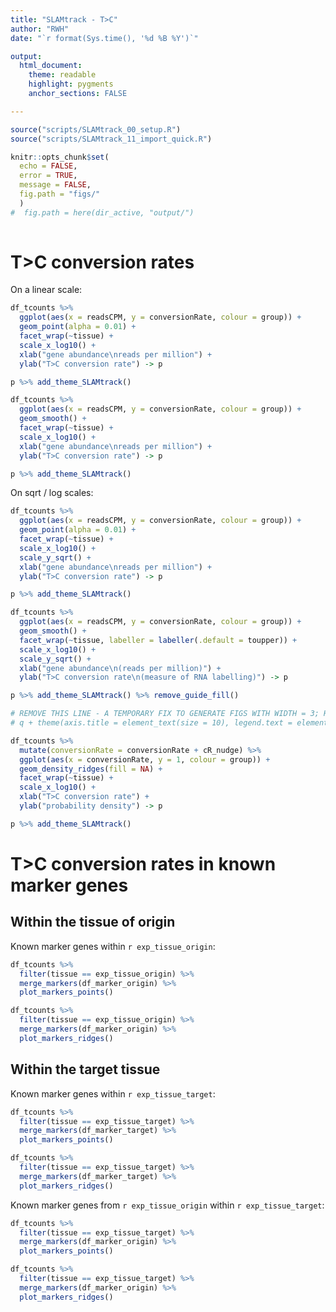 ```yaml
---
title: "SLAMtrack - T>C"
author: "RWH"
date: "`r format(Sys.time(), '%d %B %Y')`"

output: 
  html_document:
    theme: readable 
    highlight: pygments 
    anchor_sections: FALSE

---
```


```r

source("scripts/SLAMtrack_00_setup.R")
source("scripts/SLAMtrack_11_import_quick.R")

knitr::opts_chunk$set(
  echo = FALSE, 
  error = TRUE, 
  message = FALSE,
  fig.path = "figs/"
  )
#  fig.path = here(dir_active, "output/")
  
```


# T>C conversion rates

On a linear scale:  

```r

df_tcounts %>% 
  ggplot(aes(x = readsCPM, y = conversionRate, colour = group)) +
  geom_point(alpha = 0.01) +
  facet_wrap(~tissue) +
  scale_x_log10() +
  xlab("gene abundance\nreads per million") +
  ylab("T>C conversion rate") -> p

p %>% add_theme_SLAMtrack() 

df_tcounts %>% 
  ggplot(aes(x = readsCPM, y = conversionRate, colour = group)) +
  geom_smooth() +
  facet_wrap(~tissue) +
  scale_x_log10() + 
  xlab("gene abundance\nreads per million") +
  ylab("T>C conversion rate") -> p

p %>% add_theme_SLAMtrack() 

```

On sqrt / log scales:  

```r

df_tcounts %>% 
  ggplot(aes(x = readsCPM, y = conversionRate, colour = group)) +
  geom_point(alpha = 0.01) +
  facet_wrap(~tissue) +
  scale_x_log10() +
  scale_y_sqrt() +
  xlab("gene abundance\nreads per million") +
  ylab("T>C conversion rate") -> p

p %>% add_theme_SLAMtrack() 

df_tcounts %>% 
  ggplot(aes(x = readsCPM, y = conversionRate, colour = group)) +
  geom_smooth() +
  facet_wrap(~tissue, labeller = labeller(.default = toupper)) +
  scale_x_log10() +
  scale_y_sqrt() +
  xlab("gene abundance\n(reads per million)") +
  ylab("T>C conversion rate\n(measure of RNA labelling)") -> p

p %>% add_theme_SLAMtrack() %>% remove_guide_fill()

# REMOVE THIS LINE - A TEMPORARY FIX TO GENERATE FIGS WITH WIDTH = 3; HEIGHT = 2
# q + theme(axis.title = element_text(size = 10), legend.text = element_text(size = 8), legend.title = element_text(size = 10))

df_tcounts %>% 
  mutate(conversionRate = conversionRate + cR_nudge) %>% 
  ggplot(aes(x = conversionRate, y = 1, colour = group)) +
  geom_density_ridges(fill = NA) +
  facet_wrap(~tissue) +
  scale_x_log10() +
  xlab("T>C conversion rate") +
  ylab("probability density") -> p

p %>% add_theme_SLAMtrack() 

```

# T>C conversion rates in known marker genes

## Within the tissue of origin

Known marker genes within `r exp_tissue_origin`:  

```r

df_tcounts %>% 
  filter(tissue == exp_tissue_origin) %>%
  merge_markers(df_marker_origin) %>% 
  plot_markers_points()

df_tcounts %>% 
  filter(tissue == exp_tissue_origin) %>%
  merge_markers(df_marker_origin) %>% 
  plot_markers_ridges()

```

## Within the target tissue

Known marker genes within `r exp_tissue_target`:  

```r

df_tcounts %>% 
  filter(tissue == exp_tissue_target) %>% 
  merge_markers(df_marker_target) %>% 
  plot_markers_points()

df_tcounts %>% 
  filter(tissue == exp_tissue_target) %>% 
  merge_markers(df_marker_target) %>% 
  plot_markers_ridges()

```


Known marker genes from `r exp_tissue_origin` within `r exp_tissue_target`:  

```r

df_tcounts %>% 
  filter(tissue == exp_tissue_target) %>% 
  merge_markers(df_marker_origin) %>% 
  plot_markers_points()

df_tcounts %>% 
  filter(tissue == exp_tissue_target) %>% 
  merge_markers(df_marker_origin) %>% 
  plot_markers_ridges()

```